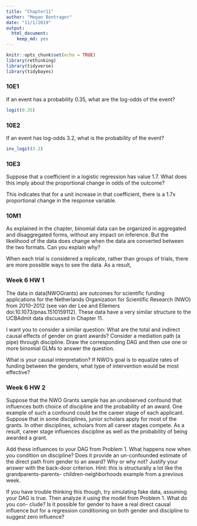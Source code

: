 ```yaml
---
title: "Chapter11"
author: "Megan Bontrager"
date: "11/1/2019"
output: 
  html_document: 
    keep_md: yes
---
```


```r
knitr::opts_chunk$set(echo = TRUE)
library(rethinking)
library(tidyverse)
library(tidybayes)
```


### 10E1

If an event has a probability 0.35, what are the log-odds of the event?

```r
logit(0.35)
```

### 10E2

If an event has log-odds 3.2, what is the probability of the event?

```r
inv_logit(3.2)
```

### 10E3

Suppose that a coefficient in a logistic regression has value 1.7. What does this imply about the proportional change in odds of the outcome?

This indicates that for a unit increase in that coefficient, there is a 1.7x proportional change in the response variable. 

### 10M1

As explained in the chapter, binomial data can be organized in aggregated and disaggregated forms, without any impact on inference. But the likelihood of the data does change when the data are converted between the two formats. Can you explain why?

When each trial is considered a replicate, rather than groups of trials, there are more possible ways to see the data. As a result, 


### Week 6 HW 1

The data in data(NWOGrants) are outcomes for scientific funding applications for the Netherlands Organization for Scientific Research (NWO) from 2010–2012 (see van der Lee and Ellemers doi:10.1073/pnas.1510159112). These data have a very similar structure to the UCBAdmit data discussed in Chapter 11.

I want you to consider a similar question: What are the total and indirect causal effects of gender on grant awards? Consider a mediation path (a pipe) through discipline. Draw the corresponding DAG and then use one or more binomial GLMs to answer the question.

What is your causal interpretation? If NWO’s goal is to equalize rates of funding between the genders, what type of intervention would be most effective?


### Week 6 HW 2

Suppose that the NWO Grants sample has an unobserved confound that influences both choice of discipline and the probability of an award. One example of such a confound could be the career stage of each applicant. Suppose that in some disciplines, junior scholars apply for most of the grants. In other disciplines, scholars from all career stages compete. As a result, career stage influences discipline as well as the probability of being awarded a grant.

Add these influences to your DAG from Problem 1. What happens now when you condition on discipline? Does it provide an un-confounded estimate of the direct path from gender to an award? Why or why not? Justify your answer with the back-door criterion. Hint: this is structurally a lot like the grandparents-parents- children-neighborhoods example from a previous week.

If you have trouble thinking this though, try simulating fake data, assuming your DAG is true. Then analyze it using the model from Problem 1. What do you con- clude? Is it possible for gender to have a real direct causal influence but for a regression conditioning on both gender and discipline to suggest zero influence?
